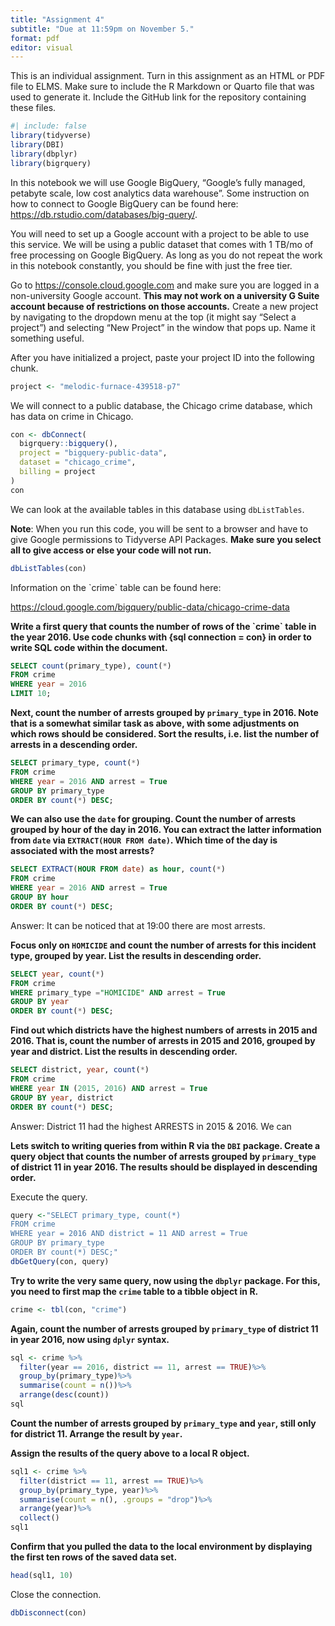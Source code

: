 ```yaml
---
title: "Assignment 4"
subtitle: "Due at 11:59pm on November 5."
format: pdf
editor: visual
---
```


This is an individual assignment. Turn in this assignment as an HTML or PDF file to ELMS. Make sure to include the R Markdown or Quarto file that was used to generate it. Include the GitHub link for the repository containing these files.

```r
#| include: false 
library(tidyverse)
library(DBI)
library(dbplyr)
library(bigrquery)
```

In this notebook we will use Google BigQuery, "Google's fully managed, petabyte scale, low cost analytics data warehouse". Some instruction on how to connect to Google BigQuery can be found here: <https://db.rstudio.com/databases/big-query/>.

You will need to set up a Google account with a project to be able to use this service. We will be using a public dataset that comes with 1 TB/mo of free processing on Google BigQuery. As long as you do not repeat the work in this notebook constantly, you should be fine with just the free tier.

Go to <https://console.cloud.google.com> and make sure you are logged in a non-university Google account. **This may not work on a university G Suite account because of restrictions on those accounts.** Create a new project by navigating to the dropdown menu at the top (it might say "Select a project") and selecting "New Project" in the window that pops up. Name it something useful.

After you have initialized a project, paste your project ID into the following chunk.

```r
project <- "melodic-furnace-439518-p7"
```

We will connect to a public database, the Chicago crime database, which has data on crime in Chicago.

```r
con <- dbConnect(
  bigrquery::bigquery(),
  project = "bigquery-public-data",
  dataset = "chicago_crime",
  billing = project
)
con
```

We can look at the available tables in this database using `dbListTables`.

**Note**: When you run this code, you will be sent to a browser and have to give Google permissions to Tidyverse API Packages. **Make sure you select all to give access or else your code will not run.**

```r
dbListTables(con)
```

Information on the \`crime\` table can be found here:

<https://cloud.google.com/bigquery/public-data/chicago-crime-data>

**Write a first query that counts the number of rows of the \`crime\` table in the year 2016. Use code chunks with {sql connection = con} in order to write SQL code within the document.**

```sql
SELECT count(primary_type), count(*)
FROM crime
WHERE year = 2016
LIMIT 10;
```

**Next, count the number of arrests grouped by `primary_type` in 2016. Note that is a somewhat similar task as above, with some adjustments on which rows should be considered. Sort the results, i.e. list the number of arrests in a descending order.**

```sql
SELECT primary_type, count(*)
FROM crime
WHERE year = 2016 AND arrest = True
GROUP BY primary_type
ORDER BY count(*) DESC;
```

**We can also use the `date` for grouping. Count the number of arrests grouped by hour of the day in 2016. You can extract the latter information from `date` via `EXTRACT(HOUR FROM date)`. Which time of the day is associated with the most arrests?**

```sql
SELECT EXTRACT(HOUR FROM date) as hour, count(*)
FROM crime
WHERE year = 2016 AND arrest = True
GROUP BY hour
ORDER BY count(*) DESC;
```

Answer: It can be noticed that at 19:00 there are most arrests.

**Focus only on `HOMICIDE` and count the number of arrests for this incident type, grouped by year. List the results in descending order.**

```sql
SELECT year, count(*)
FROM crime
WHERE primary_type ="HOMICIDE" AND arrest = True
GROUP BY year
ORDER BY count(*) DESC;
```

**Find out which districts have the highest numbers of arrests in 2015 and 2016. That is, count the number of arrests in 2015 and 2016, grouped by year and district. List the results in descending order.**

```sql
SELECT district, year, count(*)
FROM crime
WHERE year IN (2015, 2016) AND arrest = True
GROUP BY year, district
ORDER BY count(*) DESC;
```

Answer: District 11 had the highest ARRESTS in 2015 & 2016. We can

**Lets switch to writing queries from within R via the `DBI` package. Create a query object that counts the number of arrests grouped by `primary_type` of district 11 in year 2016. The results should be displayed in descending order.**

Execute the query.

```r
query <-"SELECT primary_type, count(*)
FROM crime
WHERE year = 2016 AND district = 11 AND arrest = True
GROUP BY primary_type
ORDER BY count(*) DESC;"
dbGetQuery(con, query)
```

**Try to write the very same query, now using the `dbplyr` package. For this, you need to first map the `crime` table to a tibble object in R.**

```r
crime <- tbl(con, "crime")
```

**Again, count the number of arrests grouped by `primary_type` of district 11 in year 2016, now using `dplyr` syntax.**

```r
sql <- crime %>% 
  filter(year == 2016, district == 11, arrest == TRUE)%>%
  group_by(primary_type)%>%
  summarise(count = n())%>%
  arrange(desc(count))
sql
```

**Count the number of arrests grouped by `primary_type` and `year`, still only for district 11. Arrange the result by `year`.**

**Assign the results of the query above to a local R object.**

```r
sql1 <- crime %>% 
  filter(district == 11, arrest == TRUE)%>%
  group_by(primary_type, year)%>%
  summarise(count = n(), .groups = "drop")%>%
  arrange(year)%>%
  collect()
sql1
```

**Confirm that you pulled the data to the local environment by displaying the first ten rows of the saved data set.**

```r
head(sql1, 10)
```

Close the connection.

```r
dbDisconnect(con)
```
